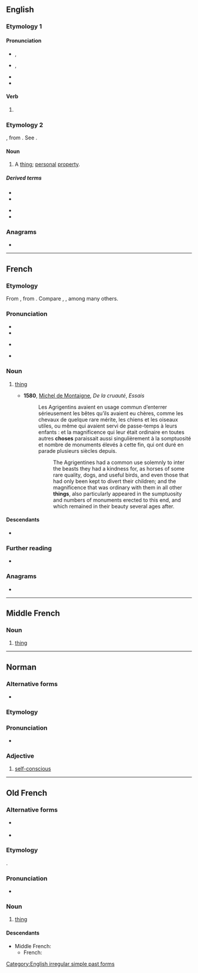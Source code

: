 {{also|Chose|CHOSE|chôse}}
==English==

===Etymology 1===

====Pronunciation====
* {{a|UK}} {{enPR|chōz}}, {{IPA|/tʃəʊz/|lang=en}}
* {{a|US}} {{enPR|chōz}}, {{IPA|/tʃoʊz/|lang=en}}
* {{audio|En-us-chose.ogg|Audio (US)|lang=en}}
* {{rhymes|əʊz|lang=en}}

====Verb====
{{head|en|verb form}}

# {{en-simple past of|choose}}

===Etymology 2===
{{etyl|fr|en}}, from {{etyl|la|en}} {{lena}} {{m|la|causa||cause, reason}}. See {{m|en|cause}}.

====Noun====
{{en-noun}}

# {{lb|en|legal}} A [[thing]]; [[personal]] [[property]].

=====Derived terms=====
{{der-top}}
* {{l|en|chose in action}}
* {{l|en|chose in possession}}
{{der-mid}}
* {{l|en|chose local}}
* {{l|en|chose transitory}}
{{der-bottom}}

===Anagrams===
* {{anagrams|en|Choes|choes|echos|oches}}

[[Category:English irregular simple past forms]]

----

==French==

===Etymology===
From {{inh|fr|fro|chose}}, from {{der|fr|la|causa}}. Compare {{cog|it|cosa}}, {{cog|pt|coisa}}, {{cog|es|cosa}} among many others.

===Pronunciation===
* {{fr-IPA}}
* {{audio|Fr-chose.ogg|audio (France)|lang=fr}}
* {{a|Quebec}} {{IPA|[ʃou̯z]|lang=fr}}
* {{rhymes|oz|lang=fr}}

===Noun===
{{fr-noun|f}}

# [[thing]]
#:{{syn|fr|truc}}
#* '''1580''', [[w:Michel de Montaigne|Michel de Montaigne]], ''De la cruauté'', ''Essais''
#*: Les Agrigentins avaient en usage commun d’enterrer sérieusement les bêtes qu’ils avaient eu chères, comme les chevaux de quelque rare mérite, les chiens et les oiseaux utiles, ou même qui avaient servi de passe-temps à leurs enfants : et la magnificence qui leur était ordinaire en toutes autres '''choses''' paraissait aussi singulièrement à la somptuosité et nombre de monuments élevés à cette fin, qui ont duré en parade plusieurs siècles depuis.
#*:: The Agrigentines had a common use solemnly to inter the beasts they had a kindness for, as horses of some rare quality, dogs, and useful birds, and even those that had only been kept to divert their children; and the magnificence that was ordinary with them in all other '''things''', also particularly appeared in the sumptuosity and numbers of monuments erected to this end, and which remained in their beauty several ages after.

====Descendants====
* {{desc|de|Chose|bor=1}}

===Further reading===
* {{R:TLFi}}

===Anagrams===
* {{l|fr|échos}}

----

==Middle French==

===Noun===
{{frm-noun|f}}

# [[thing]]

----

==Norman==

===Alternative forms===
* {{qualifier|Saint Ouen}} {{l|nrf|chôthe}}

===Etymology===
{{rfe|lang=nrf}}

===Pronunciation===
* {{audio|Jer-chose.ogg|Audio (Jersey)|lang=nrf}}

===Adjective===
{{nrf-adj|mf}}

# {{lb|nrf|Jersey}} [[self-conscious]]

----

==Old French==

===Alternative forms===
* {{l|fro|cosa}} {{qualifier|very early Old French}}
* {{l|fro|cose}} {{qualifier|chiefly Old Northern French}}

===Etymology===
{{etyl|la|fro}} {{m|la|causa}}.

===Pronunciation===
* {{IPA|/ˈtʃɔ.zə/|lang=fro}}<!--would make sense anyway-->

===Noun===
{{fro-noun|f}}

# [[thing]] {{gloss|miscellaneous object or concept}}

====Descendants====
* Middle French: {{l|frm|chose}}
** French: {{l|fr|chose}}